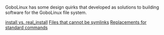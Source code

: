 GoboLinux has some design quirks that developed as solutions
to building software for the GoboLinux file system. 

[[install vs. real_install]]
[[Files that cannot be symlinks]]
[[Replacements for standard commands]]
